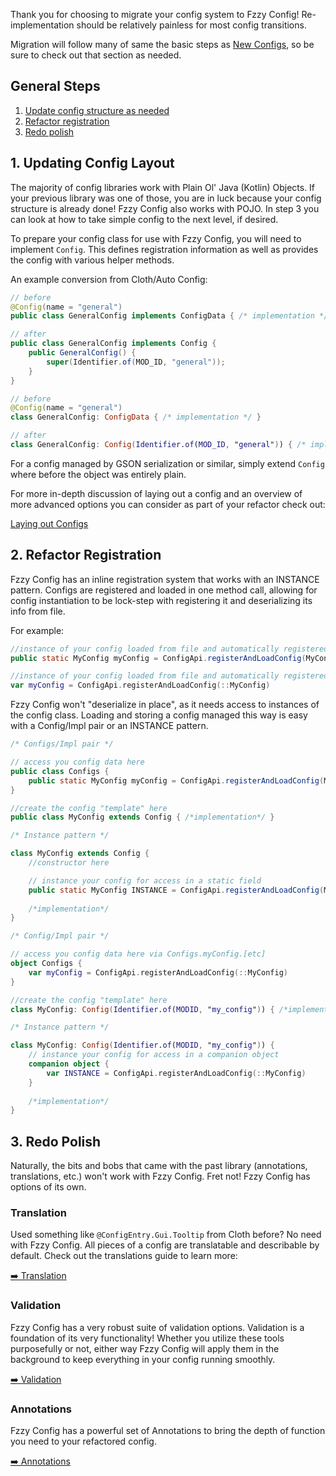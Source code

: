 Thank you for choosing to migrate your config system to Fzzy Config! Re-implementation should be relatively painless for most config transitions.

Migration will follow many of same the basic steps as [New Configs](New-Configs), so be sure to check out that section as needed.

## General Steps
1. [Update config structure as needed](#1-updating-config-layout)
2. [Refactor registration](#2-refactor-registration)
3. [Redo polish](#3-redo-polish)

## 1. Updating Config Layout
The majority of config libraries work with Plain Ol' Java (Kotlin) Objects. If your previous library was one of those, you are in luck because your config structure is already done! Fzzy Config also works with POJO. In step 3 you can look at how to take simple config to the next level, if desired.

To prepare your config class for use with Fzzy Config, you will need to implement `Config`. This defines registration information as well as provides the config with various helper methods.

An example conversion from Cloth/Auto Config:

<CodeTabs>

```java !!tabs Java !!tabs Java
// before
@Config(name = "general")
public class GeneralConfig implements ConfigData { /* implementation */ }

// after
public class GeneralConfig implements Config { 
    public GeneralConfig() {
        super(Identifier.of(MOD_ID, "general"));
    }
}
```

```kotlin !!tabs Kotlin
// before
@Config(name = "general")
class GeneralConfig: ConfigData { /* implementation */ }

// after
class GeneralConfig: Config(Identifier.of(MOD_ID, "general")) { /* implementation */ }
```

</CodeTabs>

For a config managed by GSON serialization or similar, simply extend `Config` where before the object was entirely plain.

For more in-depth discussion of laying out a config and an overview of more advanced options you can consider as part of your refactor check out:

[Laying out Configs](Laying-out-Configs)

## 2. Refactor Registration
Fzzy Config has an inline registration system that works with an INSTANCE pattern. Configs are registered and loaded in one method call, allowing for config instantiation to be lock-step with registering it and deserializing its info from file.

For example:

<CodeTabs>

```java !!tabs Java
//instance of your config loaded from file and automatically registered to the SyncedConfigRegistry and ClientConfigRegistry using the getId() method
public static MyConfig myConfig = ConfigApi.registerAndLoadConfig(MyConfig::new);
```

```kotlin !!tabs Kotlin
//instance of your config loaded from file and automatically registered to the SyncedConfigRegistry and ClientConfigRegistry using the getId() method
var myConfig = ConfigApi.registerAndLoadConfig(::MyConfig)
```

</CodeTabs>

Fzzy Config won't "deserialize in place", as it needs access to instances of the config class. Loading and storing a config managed this way is easy with a Config/Impl pair or an INSTANCE pattern.

<CodeTabs>

```java !!tabs Java
/* Configs/Impl pair */

// access you config data here
public class Configs {
    public static MyConfig myConfig = ConfigApi.registerAndLoadConfig(MyConfig::new);
}

//create the config "template" here
public class MyConfig extends Config { /*implementation*/ }

/* Instance pattern */

class MyConfig extends Config { 
    //constructor here

    // instance your config for access in a static field
    public static MyConfig INSTANCE = ConfigApi.registerAndLoadConfig(MyConfig::new);
	
	/*implementation*/
}
```

```kotlin !!tabs Kotlin
/* Config/Impl pair */

// access you config data here via Configs.myConfig.[etc]
object Configs {
    var myConfig = ConfigApi.registerAndLoadConfig(::MyConfig)
}

//create the config "template" here
class MyConfig: Config(Identifier.of(MODID, "my_config")) { /*implementation*/ }

/* Instance pattern */

class MyConfig: Config(Identifier.of(MODID, "my_config")) { 
    // instance your config for access in a companion object
    companion object {
        var INSTANCE = ConfigApi.registerAndLoadConfig(::MyConfig)
    }
    
    /*implementation*/
}
```

</CodeTabs>

## 3. Redo Polish
Naturally, the bits and bobs that came with the past library (annotations, translations, etc.) won't work with Fzzy Config. Fret not! Fzzy Config has options of its own.

### Translation
Used something like `@ConfigEntry.Gui.Tooltip` from Cloth before? No need with Fzzy Config. All pieces of a config are translatable and describable by default. Check out the translations guide to learn more:

[➡️ Translation](/config-concepts/Translation)

### Validation
Fzzy Config has a very robust suite of validation options. Validation is a foundation of its very functionality! Whether you utilize these tools purposefully or not, either way Fzzy Config will apply them in the background to keep everything in your config running smoothly.

[➡️ Validation](/config-concepts/Validation)

### Annotations
Fzzy Config has a powerful set of Annotations to bring the depth of function you need to your refactored config.

[➡️ Annotations](/config-concepts/Annotations)